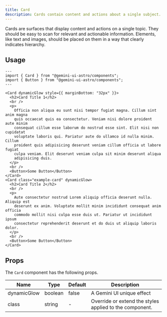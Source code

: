```yaml
---
title: Card
description: Cards contain content and actions about a single subject.
---
```


Cards are surfaces that display content and actions on a single topic. They should be easy to scan for relevant and actionable information. Elements, like text and images, should be placed on them in a way that clearly indicates hierarchy.

## Usage

```astro live
---
import { Card } from "@gemini-ui-astro/components";
import { Button } from "@gemini-ui-astro/components";
---

<Card dynamicGlow style={{ marginBottom: "32px" }}>
  <h2>Card Title 1</h2>
  <br />
  <p>
    Officia non aliqua eu sunt nisi tempor fugiat magna. Cillum sint anim magna
    quis occaecat quis ea consectetur. Veniam nisi dolore proident aute minim
    consequat cillum esse laborum do nostrud esse sint. Elit nisi non cupidatat
    voluptate laboris qui. Pariatur aute do ullamco id nulla minim. Cillum
    proident quis adipisicing deserunt veniam cillum officia ut labore fugiat
    culpa veniam. Elit deserunt veniam culpa sit minim deserunt aliqua
    adipisicing duis.
  </p>
  <br />
  <Button>Some Button</Button>
</Card>
<Card class="example-card" dynamicGlow>
  <h2>Card Title 2</h2>
  <br />
  <p>
    Aute consectetur nostrud Lorem aliquip officia deserunt nulla. Aliquip est
    deserunt ex anim. Voluptate mollit minim incididunt consequat anim officia
    commodo mollit nisi culpa esse duis ut. Pariatur ut incididunt ipsum
    consectetur reprehenderit deserunt et do duis ut aliquip laboris dolor.
  </p>
  <br />
  <Button>Some Button</Button>
</Card>
```

## Props

The `Card` component has the following props.

<table>
  <thead>
    <tr>
      <th>Name</th>
      <th>Type</th>
      <th>Default</th>
      <th>Description</th>
    </tr>
  </thead>
  <tbody>
    <tr>
      <td>dynamicGlow</td>
      <td>boolean</td>
      <td>false</td>
      <td>A Gemini UI unique effect</td>
    </tr>
    <tr>
      <td>class</td>
      <td>string</td>
      <td>-</td>
      <td>Override or extend the styles applied to the component.</td>
    </tr>
  </tbody>
</table>
